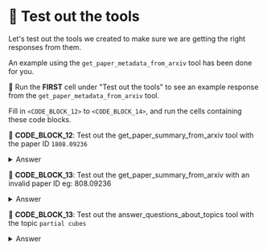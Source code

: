 # 👐 Test out the tools

Let's test out the tools we created to make sure we are getting the right responses from them.

An example using the `get_paper_metadata_from_arxiv` tool has been done for you.

👐 Run the **FIRST** cell under "Test out the tools" to see an example response from the `get_paper_metadata_from_arxiv` tool.

Fill in `<CODE_BLOCK_12>` to `<CODE_BLOCK_14>`, and run the cells containing these code blocks. 

👐 **CODE_BLOCK_12**: Test out the get_paper_summary_from_arxiv tool with the paper ID `1808.09236`

<details>
<summary>Answer</summary>
<div>
```python
get_paper_summary_from_arxiv.invoke("1808.09236")
```
</div>
</details>

👐 **CODE_BLOCK_13**: Test out the get_paper_summary_from_arxiv with an invalid paper ID eg: 808.09236

<details>
<summary>Answer</summary>
<div>
```python
get_paper_summary_from_arxiv.invoke("808.09236")
```
</div>
</details>

👐 **CODE_BLOCK_13**: Test out the answer_questions_about_topics tool with the topic `partial cubes`

<details>
<summary>Answer</summary>
<div>
```python
answer_questions_about_topics.invoke("What are partial cubes?")
```
</div>
</details>